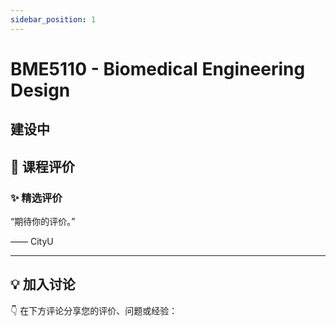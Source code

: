 ```yaml
---
sidebar_position: 1
---
```



# BME5110 - Biomedical Engineering Design

## 建设中

## **💬 课程评价**

### ✨ **精选评价**
<div className={commentStyles.commentBox}>
    <p className={commentStyles.commentText}>
        “期待你的评价。”
    </p>
    <p className={commentStyles.commentAuthor}>—— CityU</p>
</div>

---

## **💡 加入讨论**

👇 在下方评论分享您的评价、问题或经验：
<Utterances />
